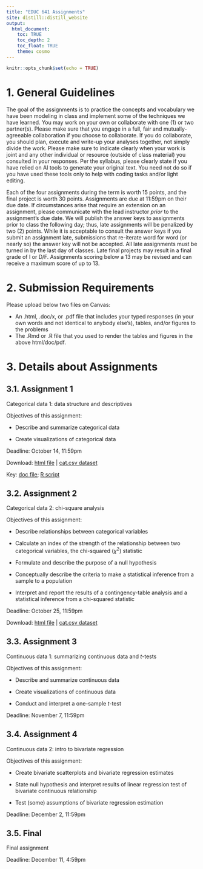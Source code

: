 ```yaml
---
title: "EDUC 641 Assignments"
site: distill::distill_website
output:
  html_document:
    toc: TRUE
    toc_depth: 2
    toc_float: TRUE
    theme: cosmo
---
```


```r
knitr::opts_chunk$set(echo = TRUE)
```

# 1. General Guidelines

The goal of the assignments is to practice the concepts and vocabulary we have been modeling in class and implement some of the techniques we have learned. You may work on your own or collaborate with one (1) or two partner(s). Please make sure that you engage in a full, fair and mutually-agreeable collaboration if you choose to collaborate. If you do collaborate, you should plan, execute and write-up your analyses together, not simply divide the work. Please make sure to indicate clearly when your work is joint and any other individual or resource (outside of class material) you consulted in your responses. Per the syllabus, please clearly state if you have relied on AI tools to generate your original text. You need not do so if you have used these tools only to help with coding tasks and/or light editing.

Each of the four assignments during the term is worth 15 points, and the final project is worth 30 points. Assignments are due at 11:59pm on their due date. If circumstances arise that require an extension on an assignment, please communicate with the lead instructor *prior* to the assignment's due date. We will publish the answer keys to assignments prior to class the following day; thus, late assignments will be penalized by two (2) points. While it is acceptable to consult the answer keys if you submit an assignment late, submissions that re-iterate word for word (or nearly so) the answer key will not be accepted. All late assignments must be turned in by the last day of classes. Late final projects may result in a final grade of I or D/F. Assignments scoring below a 13 may be revised and can receive a maximum score of up to 13.

# 2. Submission Requirements

Please upload below two files on Canvas:  

 * An .html, .doc/x, or .pdf file that includes your typed responses (in your own words and not identical to anybody else's), tables, and/or figures to the problems  
 * The .Rmd or .R file that you used to render the tables and figures in the above html/doc/pdf. 

# 3. Details about Assignments

## 3.1. Assignment 1

Categorical data 1: data structure and descriptives 

Objectives of this assignment:

 * Describe and summarize categorical data

 * Create visualizations of categorical data

Deadline: October 14, 11:59pm

Download: [html file](./assignments/assignment01.html) | [cat.csv dataset](./data/cat.csv)

Key: 
 [doc file](./assignments/keys/assignment01_key.docx); [R script](./assignments/keys/assignment01_key.R)

## 3.2. Assignment 2 

Categorical data 2: chi-square analysis

Objectives of this assignment:

 * Describe relationships between categorical variables
 
 * Calculate an index of the strength of the relationship between two categorical variables, the chi-squared ($\chi^2$) statistic
 
 * Formulate and describe the purpose of a null hypothesis
 
 * Conceptually describe the criteria to make a statistical inference from a sample to a population
 
 * Interpret and report the results of a contingency-table analysis and a statistical inference from a chi-squared statistic

Deadline: October 25, 11:59pm

Download: [html file](./assignments/assignment02.html) | [cat.csv dataset](./data/cat.csv)

<!-- Key: 
 [doc file](./assignments/keys/assignment02_key.docx); [R script](./assignments/keys/assignment02_key.R) -->

## 3.3. Assignment 3 

Continuous data 1: summarizing continuous data and $t$-tests

Objectives of this assignment:

 * Describe and summarize continuous data

 * Create visualizations of continuous data
 
 * Conduct and interpret a one-sample $t$-test

Deadline: November 7, 11:59pm

<!-- Download: [html file](./assignments/assignment03.html) | [cont.csv dataset](./data/cont.csv)

Key: 
 [doc file](./assignments/keys/assignment03_key.docx); [R script](./assignments/keys/assignment03_key.R) -->

## 3.4. Assignment 4 

Continuous data 2: intro to bivariate regression

Objectives of this assignment:

 * Create bivariate scatterplots and bivariate regression estimates

 * State null hypothesis and interpret results of linear regression test of bivariate continuous relationship

 * Test (some) assumptions of bivariate regression estimation

Deadline: December 2, 11:59pm

<!-- Download: [html file](./assignments/assignment04.html) | [cont.csv dataset](./data/cont.csv)

Key: 
 [doc file](./assignments/keys/assignment04_key.docx); [R script](./assignments/keys/assignment04_key.R) -->


## 3.5. Final

Final assignment 

Deadline: December 11, 4:59pm

<!-- 
Download: 
[html file](./assignments/assignment05.html) | [ah01.csv dataset](./data/ah01.csv); [ah02.csv dataset](./data/ah02.csv) 

Key:

-->>





